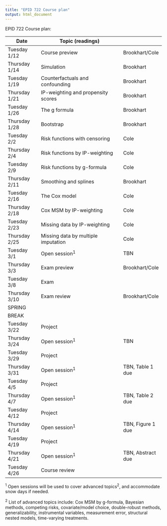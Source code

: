 ```yaml
---
title: "EPID 722 Course plan"
output: html_document
---
```


EPID 722 Course plan:


| Date          | Topic (readings)                    |                   |
|---------------|-------------------------------------|-------------------|
| Tuesday 1/12  | Course preview                      | Brookhart/Cole    |
| Thursday 1/14 | Simulation                          | Brookhart         |
| Tuesday 1/19  | Counterfactuals and confounding     | Brookhart         |
| Thursday 1/21 | IP-weighting and propensity scores  | Brookhart         |
| Tuesday  1/26 | The g formula                       | Brookhart         |
| Thursday 1/28 | Bootstrap                           | Brookhart         |
| Tuesday 2/2   | Risk functions with censoring       | Cole              |
| Thursday 2/4  | Risk functions by IP-weighting      | Cole              |
| Tuesday 2/9   | Risk functions by g-formula         | Cole              |
| Thursday 2/11 | Smoothing and splines               | Brookhart         |
| Tuesday 2/16  | The Cox model                       | Cole              |
| Thursday 2/18 | Cox MSM by IP-weighting             | Cole              |
| Tuesday 2/23  | Missing data by IP-weighting        | Cole              |
| Thursday 2/25 | Missing data by multiple imputation | Cole              |
| Tuesday 3/1   | Open session<sup>1</sup>                       | TBN               |
| Thursday 3/3  | Exam preview                        | Brookhart/Cole    |
| Tuesday 3/8   | Exam                                |                   |
| Thursday 3/10 | Exam review                         | Brookhart/Cole    |
| SPRING        |                                     |                   |
| BREAK         |                                     |                   |
| Tuesday 3/22  | Project                             |                   |
| Thursday 3/24 | Open session<sup>1</sup>                       | TBN               |
| Tuesday 3/29  | Project                             |                   |
| Thursday 3/31 | Open session<sup>1</sup>                       | TBN, Table 1 due  |
| Tuesday 4/5   | Project                             |                   |
| Thursday 4/7  | Open session<sup>1</sup>                       | TBN, Table 2 due  |
| Tuesday 4/12  | Project                             |                   |
| Thursday 4/14 | Open session<sup>1</sup>                       | TBN, Figure 1 due |
| Tuesday 4/19  | Project                             |                   |
| Thursday 4/21 | Open session<sup>1</sup>                       | TBN, Abstract due |
| Tuesday 4/26  | Course review                       |                   |

<sup>1</sup> Open sessions will be used to cover advanced topics<sup>2</sup>, and accommodate snow days if needed.

<sup>2</sup> List of advanced topics include: Cox MSM by g-formula, Bayesian methods, competing risks, covariate/model choice, double-robust methods, generalizability, instrumental variables, measurement error, structural nested models, time-varying treatments.

